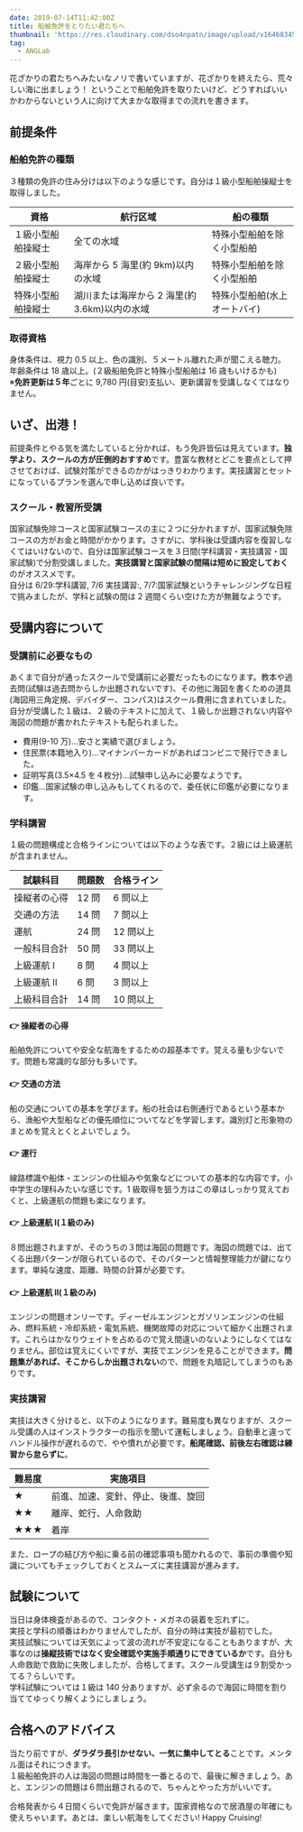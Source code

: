 ```yaml
---
date: 2019-07-14T11:42:00Z
title: 船舶免許をとりたい君たちへ
thumbnail: 'https://res.cloudinary.com/dso4npatn/image/upload/v1646834505/media/blog/thumbnail/%E8%88%B9%E8%88%B6%E5%85%8D%E8%A8%B1%E3%82%92%E3%81%A8%E3%82%8A%E3%81%9F%E3%81%84%E5%90%9B%E3%81%9F%E3%81%A1%E3%81%B8_skelz5.png'
tag:
  - ANGLab
---
```


花ざかりの君たちへみたいなノリで書いていますが、花ざかりを終えたら、荒々しい海に出ましょう！
ということで船舶免許を取りたいけど、どうすればいいかわからないという人に向けて大まかな取得までの流れを書きます。

## 前提条件

### 船舶免許の種類

３種類の免許の住み分けは以下のような感じです。自分は１級小型船舶操縦士を取得しました。

| 資格               | 航行区域                                      | 船の種類                     |
| ------------------ | --------------------------------------------- | ---------------------------- |
| １級小型船舶操縦士 | 全ての水域                                    | 特殊小型船舶を除く小型船舶   |
| ２級小型船舶操縦士 | 海岸から 5 海里(約 9km)以内の水域             | 特殊小型船舶を除く小型船舶   |
| 特殊小型船舶操縦士 | 湖川または海岸から 2 海里(約 3.6km)以内の水域 | 特殊小型船舶(水上オートバイ) |

### 取得資格

身体条件は、視力 0.5 以上、色の識別、５メートル離れた声が聞こえる聴力。  
年齢条件は 18 歳以上。(２級船舶免許と特殊小型船舶は 16 歳もいけるかも)  
 ※**免許更新は５年**ごとに 9,780 円(目安)支払い、更新講習を受講しなくてはなりません。

## いざ、出港！

前提条件とやる気を満たしていると分かれば、もう免許皆伝は見えています。**独学より、スクールの方が圧倒的おすすめ**です。豊富な教材とどこを要点として押させておけば、試験対策ができるのかがはっきりわかります。実技講習とセットになっているプランを選んで申し込めば良いです。

### スクール・教習所受講

国家試験免除コースと国家試験コースの主に２つに分かれますが、国家試験免除コースの方がお金と時間がかかります。さすがに、学科後は受講内容を復習しなくてはいけないので、自分は国家試験コースを３日間(学科講習・実技講習・国家試験)で分割受講しました。**実技講習と国家試験の間隔は短めに設定しておく**のがオススメです。  
自分は 6/29:学科講習, 7/6 実技講習:, 7/7:国家試験というチャレンジングな日程で挑みましたが、学科と試験の間は 2 週間くらい空けた方が無難なようです。

## 受講内容について

### 受講前に必要なもの

あくまで自分が通ったスクールで受講前に必要だったものになります。教本や過去問(試験は過去問からしか出題されないです)、その他に海図を書くための道具(海図用三角定規、デバイダー、コンパス)はスクール費用に含まれていました。自分が受講した１級は、２級のテキストに加えて、１級しか出題されない内容や海図の問題が書かれたテキストも配られました。

- 費用(9-10 万)...安さと実績で選びましょう。
- 住民票(本籍地入り)...マイナンバーカードがあればコンビニで発行できました。
- 証明写真(3.5×4.5 を４枚分)...試験申し込みに必要なようです。
- 印鑑...国家試験の申し込みもしてくれるので、委任状に印鑑が必要になります。

### 学科講習

１級の問題構成と合格ラインについては以下のような表です。２級には上級運航が含まれません。

| 試験科目     | 問題数 | 合格ライン |
| ------------ | ------ | ---------- |
| 操縦者の心得 | 12 問  | 6 問以上   |
| 交通の方法   | 14 問  | 7 問以上   |
| 運航         | 24 問  | 12 問以上  |
| 一般科目合計 | 50 問  | 33 問以上  |
| 上級運航 Ⅰ   | 8 問   | 4 問以上   |
| 上級運航 Ⅱ   | 6 問   | 3 問以上   |
| 上級科目合計 | 14 問  | 10 問以上  |

#### 👉 操縦者の心得

船舶免許についてや安全な航海をするための超基本です。覚える量も少ないです。問題も常識的な部分も多いです。

#### 👉 交通の方法

船の交通についての基本を学びます。船の社会は右側通行であるという基本から、漁船や大型船などの優先順位についてなどを学習します。識別灯と形象物のまとめを覚えとくとよいでしょう。

#### 👉 運行

線路標識や船体・エンジンの仕組みや気象などについての基本的な内容です。小中学生の理科みたいな感じです。1 級取得を狙う方はこの章はしっかり覚えておくと、上級運航の問題も楽になります。

#### 👉 上級運航 Ⅰ(１級のみ)

８問出題されますが、そのうちの３問は海図の問題です。海図の問題では、出てくる出題パターンが限られているので、そのパターンと情報整理能力が鍵になります。単純な速度、距離、時間の計算が必要です。

#### 👉 上級運航 Ⅱ(１級のみ)

エンジンの問題オンリーです。ディーゼルエンジンとガソリンエンジンの仕組み、燃料系統・冷却系統・電気系統、機関故障の対応について細かく出題されます。これらはかなりウェイトを占めるので覚え間違いのないようにしなくてはなりません。部位は覚えにくいですが、実技でエンジンを見ることができます。**問題集があれば、そこからしか出題されない**ので、問題を丸暗記してしまうのもありです。

### 実技講習

実技は大きく分けると、以下のようになります。難易度も異なりますが、スクール受講の人はインストラクターの指示を聞いて運転しましょう。自動車と違ってハンドル操作が遅れるので、やや慣れが必要です。**船尾確認、前後左右確認は練習から怠らずに**。

| 難易度 | 実施項目                           |
| ------ | ---------------------------------- |
| ★      | 前進、加速、変針、停止、後進、旋回 |
| ★★     | 離岸、蛇行、人命救助               |
| ★★★    | 着岸                               |

また、ロープの結び方や船に乗る前の確認事項も聞かれるので、事前の準備や知識についてもチェックしておくとスムーズに実技講習が進みます。

## 試験について

当日は身体検査があるので、コンタクト・メガネの装着を忘れずに。  
実技と学科の順番はわかりませんでしたが、自分の時は実技が最初でした。  
実技試験については天気によって波の流れが不安定になることもありますが、大事なのは**操縦技術ではなく安全確認や実施手順通りにできているか**です。自分も人命救助で救助に失敗しましたが、合格してます。スクール受講生は９割受かってる？らしいです。  
学科試験については１級は 140 分ありますが、必ず余るので海図に時間を割り当ててゆっくり解くようにしましょう。

## 合格へのアドバイス

当たり前ですが、**ダラダラ長引かせない、一気に集中してとる**ことです。メンタル面はそれにつきます。  
１級船舶免許の人は海図の問題は時間を一番とるので、最後に解きましょう。あと、エンジンの問題は６問出題されるので、ちゃんとやった方がいいです。

合格発表から４日間くらいで免許が届きます。国家資格なので居酒屋の年確にも使えちゃいます。あとは、楽しい航海をしてください! Happy Cruising!
